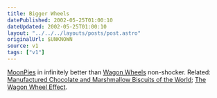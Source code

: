 ```yaml
---
title: Bigger Wheels
datePublished: 2002-05-25T01:00:10
dateUpdated: 2002-05-25T01:00:10
layout: "../../../layouts/posts/post.astro"
originalUrl: $UNKNOWN
source: v1
tags: ["v1"]
---
```


[MoonPies][1] in infinitely better than [Wagon Wheels][2] non-shocker. Related: [Manufactured Chocolate and Marshmallow Biscuits of the World][3]; [The Wagon Wheel Effect][4].

[1]: http://www.moonpie.com/ "official MoonPie website"
[2]: http://www.wagonwheels.co.uk/ "official Wagon Wheels website"
[3]: http://www.bbc.co.uk/dna/h2g2/alabaster/A591293 "Manufactured Chocolate and Marshmallow Biscuits of the World on H2G2"
[4]: http://www.bbc.co.uk/dna/h2g2/alabaster/A244919 "The Wagon Wheel Effect on H2G2"
